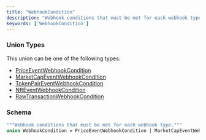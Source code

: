 ```yaml
---
title: "WebhookCondition"
description: "Webhook conditions that must be met for each webhook type."
keywords: ['WebhookCondition']
---
```


### Union Types

This union can be one of the following types:

- [PriceEventWebhookCondition](/api-reference/types/priceeventwebhookcondition)
- [MarketCapEventWebhookCondition](/api-reference/types/marketcapeventwebhookcondition)
- [TokenPairEventWebhookCondition](/api-reference/types/tokenpaireventwebhookcondition)
- [NftEventWebhookCondition](/api-reference/types/nfteventwebhookcondition)
- [RawTransactionWebhookCondition](/api-reference/types/rawtransactionwebhookcondition)

### Schema


```graphql 
"""Webhook conditions that must be met for each webhook type."""
union WebhookCondition = PriceEventWebhookCondition | MarketCapEventWebhookCondition | TokenPairEventWebhookCondition | NftEventWebhookCondition | RawTransactionWebhookCondition
```
